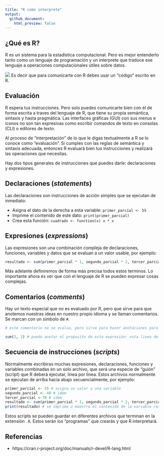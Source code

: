 ```yaml
---
title: "R como interprete"
output: 
  github_document:
    html_preview: false
---
```


## ¿Qué es R?

R es un sistema para la estadística computacional. Pero es mejor entenderlo tanto como un lenguaje de programación y un interprete que traduce ese lenguaje a operaciones computacionales útiles sobre datos.

![](../pizarras/drawings/comunicacion-con-R.png)
Es decir que para comunicarte con R debes usar un "código" escrito en R.

## Evaluación

R espera tus instrucciones. Pero solo puedes comunicarte bien con él de forma escrita a traves del lenguaje de R, que tiene su propia semántica, sintaxis y hasta pragmática. Las interfaces gráficas (GUI) con sus menus e iconos no son tan expresivas como escribir comandos de texto en consolas (CLI) o editores de texto.

Al proceso de "interpretación" de lo que le digas textualmente a R se lo conoce como "evaluación". Si cumples con las reglas de semántica y sintaxis adecuada, entonces R evaluará bien tus instrucciones y realizará las operaciones que necesitas.

Hay dos tipos generales de instrucciones que puedes darle: declaraciones y expresiones.

## Declaraciones (_statements_)
Las declaraciones son instrucciones de acción simples que se ejecutan de inmediato:

- Asigna el dato de la derecha a esta variable: `primer_parcial <- 55`
- Imprime el contenido de este dato: `print(primer_parcial)`
- Crea esta función: `cuadrado <- function(x) x * x`

## Expresiones (_expressions_)
Las expresiones son una combinación compleja de declaraciones, funciones, variables y datos que se evaluan a un valor usable, por ejemplo:
```r
resultado <- sum(primer_parcial * 1, segundo_parcial * 2, tercer_parcial * 3) / sum(1:3)
```

Más adelante definiremos de forma más precisa todos estos terminos. Lo importante ahora es ver que con el lenguaje de R se pueden expresar cosas complejas.

## Comentarios (_comments_)

Hay un texto especial que no es evaluado por R, pero que sirve para que anotemos nuestras ideas en nuestro propio idioma y se llaman comentarios. Se marcan con un simbolo de `#`.
```r
# este comentario no se evalua, pero sirve para hacer anotaciones para uno mismo o para otros

sum(2, 2) # puedo anotar el proposito de esta expresión: esta linea de codigo suma dos más dos
```

## Secuencia de instrucciones (_scripts_)
Normalmente escribiras muchas expresiones, declaraciones, funciones y variables combinadas en un solo archivo, que será una especie de "guión" (script) que R deberá ejecutar, linea por linea. Estos archivos normalmente se ejecutan de arriba hacía abajo secuencialmente, por ejemplo:

```r
primer_parcial <- 55 # asigna un valor a una variable
segundo_parcial <- 40 # idem
tercer_parcial <-70 # idem
resultado <- sum(primer_parcial * 1, segundo_parcial * 2, tercer_parcial * 3) / sum(1:3) # la expresión se evalua a un valor y se asigna a la variable resultado
print(resultado) # se imprime o muestra el contenido de la variable resultado
```

Estos scripts se pueden guardar en diferentes archivos que terminan en la extensión `.R`. Estos serán los "programas" que crearás y que R interpretará.

## Referencias
- https://cran.r-project.org/doc/manuals/r-devel/R-lang.html

